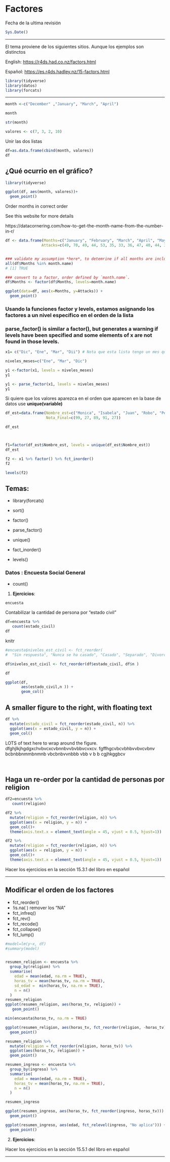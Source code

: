 # Factores


Fecha de la ultima revisión
```r

Sys.Date()
```

***




El tema proviene de los siguientes sitios. Aunque los ejemplos son distinctos

English:
 <https://r4ds.had.co.nz/factors.html>
 
Español:
 <https://es.r4ds.hadley.nz/15-factors.html>
 
 
```r
library(tidyverse)
library(datos)
library(forcats)
```
 
 
 
***
```r

month <-c("December" ,"January", "March", "April")

month

str(month)

```


```r
valores <- c(7, 3, 2, 10)


```


Unir las dos listas

```r
df=as.data.frame(cbind(month, valores))
df
```


## ¿Qué ocurrio en el gráfico?

```r
library(tidyverse)

ggplot(df, aes(month, valores))+
  geom_point()
```

Order months in correct order

See this website for more details


https://datacornering.com/how-to-get-the-month-name-from-the-number-in-r/




```r

df <- data.frame(Months=c("January", "February", "March", "April", "May", "June", "July", "August", "September", "October", "November","December"),
                Attacks=c(49, 70, 49, 44, 53, 35, 33, 36, 47, 40, 44, 32))


### validate my assumption *here*, to detemrine if all months are included in the data set.
all(df$Months %in% month.name)
# [1] TRUE

### convert to a factor, order defined by `month.name`.  
df$Months <- factor(df$Months, levels=month.name)

ggplot(data=df, aes(x=Months, y=Attacks)) +
  geom_point()

```





### Usando la funciones factor y levels, estamos asignando los factores a un nivel específico en el orden de la lista

### parse_factor() is similar a factor(), but generates a warning if levels have been specified and some elements of x are not found in those levels.

```r
x1= c("Dic", "Ene", "Mar", "Dii") # Nota que esta lista tengo un mes que se llama "Dii"

niveles_meses=c("Ene", "Mar", "Dic")

y1 <-factor(x1, levels = niveles_meses)
y1

y1 <- parse_factor(x1, levels = niveles_meses)
y1

```


Si quiere que los valores aparezca en el orden que aparecen en la base de datos use **unique(variable)**

```r

df_est=data.frame(Nombre_est=c("Monica", "Isabela", "Juan", "Robo", "Pepito"),
                  Nota_Final=c(99, 27, 89, 91, 27))

df_est



f1=factor(df_est$Nombre_est, levels = unique(df_est$Nombre_est))
df_est
```

```r
f2 <- x1 %>% factor() %>% fct_inorder()
f2

```

```r
levels(f2)
```


## Temas:
 - library(forcats)
 
 - sort()
 - factor()
 - parse_factor()
 - unique()
 - fact_inorder()
 - levels()
 
### Datos : Encuesta Social General
 
 - count()
 
1.  **Ejercicios**:



```r
encuesta
```


Contabilizar la cantidad de persona por "estado civil"

```r
df=encuesta %>% 
   count(estado_civil)
df
```
knitr


```r

#encuesta$niveles_est_civil <- fct_reorder(
#  "Sin respuesta", "Nunca se ha casado", "Casado", "Separado", "Divorciado", "Viudo")

df$niveles_est_civil <- fct_reorder(df$estado_civil, df$n )

df

ggplot(df, 
       aes(estado_civil,n )) +
       geom_col()
```


## A smaller figure to the right, with floating text

```r

df %>%
  mutate(estado_civil = fct_reorder(estado_civil, n)) %>%
  ggplot(aes(x = estado_civil, y = n)) + 
  geom_col()


```






 
LOTS of text here to wrap around the figure.  dfghjlkjhgdgxchvbvcxcvbnnbvvbvbbvcvxcv. fgffhgcvbcvbhbvvbvcvbnv bcbnbbnmmbnmnb vbcbnbvvnbbb vbb v b b cgjhkggbcv



<br>



## Haga un re-order por la cantidad de personas por religion

```r
df2=encuesta %>% 
   count(religion)

df2 %>%
  mutate(religion = fct_reorder(religion, n)) %>%
  ggplot(aes(x = religion, y = n)) + 
  geom_col()+
  theme(axis.text.x = element_text(angle = 45, vjust = 0.5, hjust=1))

df2 %>%
  mutate(religion = fct_reorder(religion, n)) %>%
  ggplot(aes(x = religion, y = n)) + 
  geom_col()+
  theme(axis.text.x = element_text(angle = 45, vjust = 0.5, hjust=1))

```


Hacer los ejercicios en la sección 15.3.1 del libro en español

***  

## Modificar el orden de los factores

   - fct_reorder()
   - !is.na( ) remover los "NA"
   - fct_infreq()
   - fct_rev()
   - fct_recode()
   - fct_collapse()
   - fct_lump()


```r


#model=lm(y~x, df)
#summary(model)


resumen_religion <- encuesta %>%
  group_by(religion) %>%
  summarise(
    edad = mean(edad, na.rm = TRUE),
    horas_tv = mean(horas_tv, na.rm = TRUE),
    sd_edad =  min(horas_tv, na.rm = TRUE),
    n = n()
  )
resumen_religion
ggplot(resumen_religion, aes(horas_tv, religion)) + 
   geom_point()

min(encuesta$horas_tv, na.rm = TRUE)
```


```r
ggplot(resumen_religion, aes(horas_tv, fct_reorder(religion, -horas_tv))) +
  geom_point()
```

```r
resumen_religion %>%
  mutate(religion = fct_reorder(religion, horas_tv)) %>%
  ggplot(aes(horas_tv, religion)) +
  geom_point()
```


```r
resumen_ingreso <- encuesta %>%
  group_by(ingreso) %>%
  summarise(
    edad = mean(edad, na.rm = TRUE),
    horas_tv = mean(horas_tv, na.rm = TRUE),
    n = n()
  )

resumen_ingreso

ggplot(resumen_ingreso, aes(horas_tv, fct_reorder(ingreso, horas_tv))) +
  geom_point()

```
```r
ggplot(resumen_ingreso, aes(edad, fct_relevel(ingreso, "No aplica"))) +
  geom_point()
```


2.  **Ejercicios**:

Hacer los ejercicios en la sección 15.5.1 del libro en español

*** 

